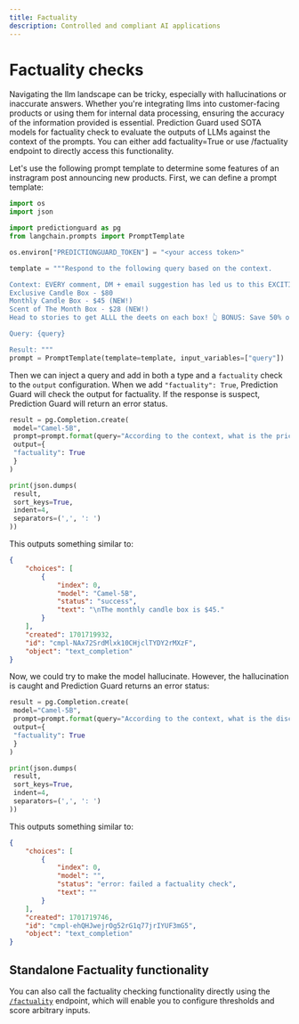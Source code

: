 ```yaml
---
title: Factuality
description: Controlled and compliant AI applications
---
```


# Factuality checks
Navigating the llm landscape can be tricky, especially with hallucinations or inaccurate answers. Whether you're integrating llms into customer-facing products or using them for internal data processing, ensuring the accuracy of the information provided is essential. Prediction Guard used SOTA models for factuality check to evaluate the outputs of LLMs against the context of the prompts. You can either add factuality=True or use /factuality endpoint to directly access this functionality. 

Let's use the following  prompt template to determine some features of an instragram post announcing new products. First, we can define a prompt template:

```python copy
import os
import json

import predictionguard as pg
from langchain.prompts import PromptTemplate

os.environ["PREDICTIONGUARD_TOKEN"] = "<your access token>"

template = """Respond to the following query based on the context.

Context: EVERY comment, DM + email suggestion has led us to this EXCITING announcement! 🎉 We have officially added TWO new candle subscription box options! 📦
Exclusive Candle Box - $80
Monthly Candle Box - $45 (NEW!)
Scent of The Month Box - $28 (NEW!)
Head to stories to get ALLL the deets on each box! 👆 BONUS: Save 50% on your first box with code 50OFF! 🎉

Query: {query}

Result: """
prompt = PromptTemplate(template=template, input_variables=["query"])
```

Then we can inject a query and add in both a type and a `factuality` check to the `output` configuration. When we add `"factuality": True`, Prediction Guard will check the output for factuality. If the response is suspect, Prediction Guard will return an error status.

```python copy
result = pg.Completion.create(
 model="Camel-5B",
 prompt=prompt.format(query="According to the context, what is the price of monthly candle box?"),
 output={
 "factuality": True
 }
)

print(json.dumps(
 result,
 sort_keys=True,
 indent=4,
 separators=(',', ': ')
))
```

This outputs something similar to:

```json
{
    "choices": [
        {
            "index": 0,
            "model": "Camel-5B",
            "status": "success",
            "text": "\nThe monthly candle box is $45."
        }
    ],
    "created": 1701719932,
    "id": "cmpl-NAx72SrdMlxk10CHjclTYDY2rMXzF",
    "object": "text_completion"
}
```

Now, we could try to make the model hallucinate. However, the hallucination is caught and Prediction Guard returns an error status:

```python copy
result = pg.Completion.create(
 model="Camel-5B",
 prompt=prompt.format(query="According to the context, what is the discount on light bulbs"),
 output={
 "factuality": True
 }
)

print(json.dumps(
 result,
 sort_keys=True,
 indent=4,
 separators=(',', ': ')
))

```

This outputs something similar to:

```json
{
    "choices": [
        {
            "index": 0,
            "model": "",
            "status": "error: failed a factuality check",
            "text": ""
        }
    ],
    "created": 1701719746,
    "id": "cmpl-ehQHJwejrOg52rG1q77jrIYUF3mG5",
    "object": "text_completion"
}
```



## Standalone Factuality functionality

You can also call the factuality checking functionality directly using the [`/factuality`](../reference/factuality) endpoint, which will enable you to configure thresholds and score arbitrary inputs.